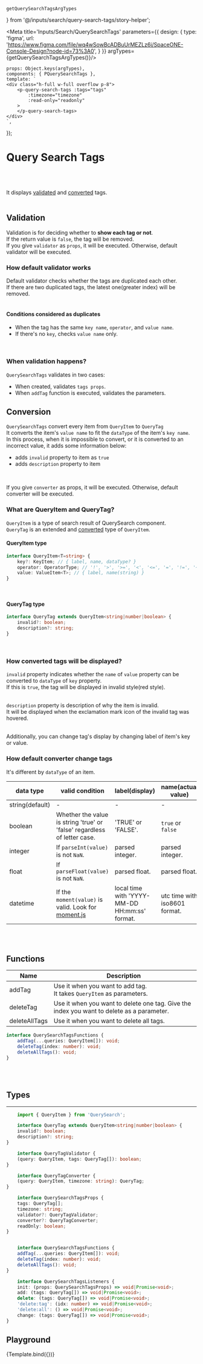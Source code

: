     getQuerySearchTagsArgTypes
} from '@/inputs/search/query-search-tags/story-helper';

<Meta title='Inputs/Search/QuerySearchTags' parameters={{
    design: {
        type: 'figma',
        url: 'https://www.figma.com/file/wq4wSowBcADBuUrMEZLz6i/SpaceONE-Console-Design?node-id=73%3A0',
    }
}} argTypes={getQuerySearchTagsArgTypes()}/>


    props: Object.keys(argTypes),
    components: { PQuerySearchTags },
    template: `
    <div class="h-full w-full overflow p-8">
        <p-query-search-tags :tags="tags"
            :timezone="timezone"
            :read-only="readonly"
        >
        </p-query-search-tags>
    </div>
    `,
});


# Query Search Tags
<br/>
<br/>

It displays <u>validated</u> and <u>converted</u> tags. <br/>
<br/>

## Validation

Validation is for deciding whether to <b>show each tag or not</b>. <br/>
If the return value is ```false```, the tag will be removed. <br/>
If you give ```validator``` as ```props```, it will be executed. Otherwise, default validator will be executed. <br/>

### How default validator works

Default validator checks whether the tags are duplicated each other.<br/>
If there are two duplicated tags, the latest one(greater index) will be removed. <br/>
<br/>

#### Conditions considered as duplicates

* When the tag has the same ```key name```, ```operator```, and ```value name```.
* If there's no ```key```, checks ```value name``` only.

<br/>

### When validation happens?

```QuerySearchTags``` validates in two cases: <br/>
* When created, validates ```tags props```.
* When ```addTag``` function is executed, validates the parameters.

## Conversion

```QuerySearchTags``` convert every item from ```QueryItem``` to ```QueryTag```<br/>
It converts the item's ```value name``` to fit the ```dataType``` of the item's ```key name```. <br/>
In this process, when it is impossible to convert,
or it is converted to an incorrect value,
it adds some information below:<br/>
* adds ```invalid``` property to item as ```true```
* adds ```description``` property to item
<br/>

If you give ```converter``` as props, it will be executed. Otherwise, default converter will be executed. <br/>

### What are QueryItem and QueryTag?
```QueryItem``` is a type of search result of QuerySearch component.<br/>
```QueryTag``` is an extended and <u>converted</u> type of ```QueryItem```.<br/>

#### QueryItem type

```typescript
interface QueryItem<T=string> {
    key?: KeyItem; // { label, name, dataType? }
    operator: OperatorType; // '!', '>', '>=', '<', '<=', '=', '!=', '~'
    value: ValueItem<T>; // { label, name(string) }
}
```

<br/>

#### QueryTag type

```typescript
interface QueryTag extends QueryItem<string|number|boolean> {
    invalid?: boolean;
    description?: string;
}
```

<br/>

### How converted tags will be displayed?

```invalid``` property indicates whether the ```name``` of ```value``` property can be converted to ```dataType``` of ```key``` property. <br/>
If this is ```true```, the tag will be displayed in invalid style(red style).<br/>
<br/>

```description``` property is description of why the item is invalid. <br/>
It will be displayed when the exclamation mark icon of the invalid tag was hovered. <br/>
<br/>

Additionally, you can change tag's display by changing label of item's key or value.<br/>

### How default converter change tags

It's different by ```dataType``` of an item.<br/>

| data type | valid condition |  label(display) | name(actual value) |
| --------- | --------------- | --------------- |------------------- |
| string(default) | - | - | - |
| boolean | Whether the value is string 'true' or 'false' regardless of letter case. | 'TRUE' or 'FALSE'. |  ```true``` or ```false``` |
| integer | If ```parseInt(value)``` is not ```NaN```.  | parsed integer. | parsed integer. |
| float | If ```parseFloat(value)``` is not ```NaN```.  | parsed float. | parsed float. |
| datetime | If the ```moment(value)``` is valid. Look for [moment.js](https://momentjs.com/guides/)  | local time with 'YYYY-MM-DD HH:mm:ss' format. | utc time with iso8601 format. |


<br/>
<br/>


## Functions
| Name | Description |
| ---- | ----------- |
| addTag | Use it when you want to add tag. <br/> It takes ```QueryItem``` as parameters. |
| deleteTag | Use it when you want to delete one tag. Give the index you want to delete as a parameter. |
| deleteAllTags | Use it when you want to delete all tags. |

```typescript
interface QuerySearchTagsFunctions {
    addTag(...queries: QueryItem[]): void;
    deleteTag(index: number): void;
    deleteAllTags(): void;
}
```

<br/>
<br/>

## Types

<hr/>

```typescript
    import { QueryItem } from 'QuerySearch';

    interface QueryTag extends QueryItem<string|number|boolean> {
    invalid?: boolean;
    description?: string;
}

    interface QueryTagValidator {
    (query: QueryItem, tags: QueryTag[]): boolean;
}

    interface QueryTagConverter {
    (query: QueryItem, timezone: string): QueryTag;
}

    interface QuerySearchTagsProps {
    tags: QueryTag[];
    timezone: string;
    validator?: QueryTagValidator;
    converter?: QueryTagConverter;
    readOnly: boolean;
}


    interface QuerySearchTagsFunctions {
    addTag(...queries: QueryItem[]): void;
    deleteTag(index: number): void;
    deleteAllTags(): void;
}

    interface QuerySearchTagsListeners {
    init: (props: QuerySearchTagsProps) => void|Promise<void>;
    add: (tags: QueryTag[]) => void|Promise<void>;
    delete: (tags: QueryTag[]) => void|Promise<void>;
    'delete:tag': (idx: number) => void|Promise<void>;
    'delete:all': () => void|Promise<void>;
    change: (tags: QueryTag[]) => void|Promise<void>;
}

```


## Playground

<Canvas>
    <Story name="Playground">
        {Template.bind({})}
    </Story>
</Canvas>

<ArgsTable story="Playground"/>


